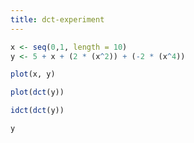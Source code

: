 ```yaml
---
title: dct-experiment
---
```


```r
x <- seq(0,1, length = 10)
y <- 5 + x + (2 * (x^2)) + (-2 * (x^4))
```

```r
plot(x, y)
```

```r
plot(dct(y))
```

```r
idct(dct(y))
```

```r
y
```
